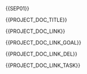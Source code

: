 {{SEP01}}


{{PROJECT_DOC_TITLE}}


{{PROJECT_DOC_LINK}}


{{PROJECT_DOC_LINK_GOAL}}

{{PROJECT_DOC_LINK_DEL}}

{{PROJECT_DOC_LINK_TASK}}



